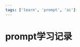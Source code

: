 ```yaml
---
tags: ['learn', 'prompt', 'ai']
---
```




# prompt学习记录

<XmindView
  width="100%"
  height="70vh"
  url="https://s.newscdn.cn/akong/xmind/learnPromtp.xmind"
/>
